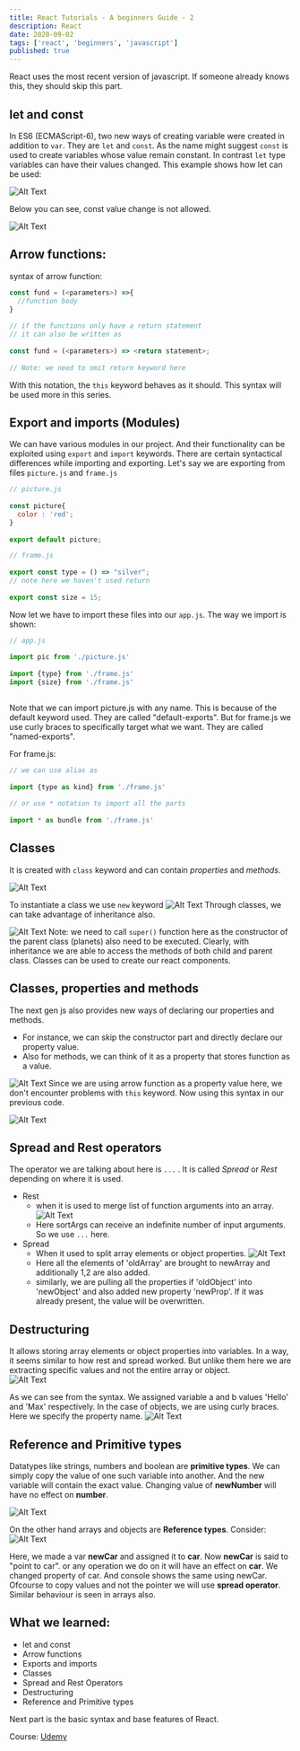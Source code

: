 ```yaml
---
title: React Tutorials - A beginners Guide - 2
description: React
date: 2020-09-02
tags: ['react', 'beginners', 'javascript']
published: true
---
```



React uses the most recent version of javascript. If someone already knows this, they should skip this part.
 
## let and const
In ES6 (ECMAScript-6), two new ways of creating variable were created in addition to `var`. They are `let` and `const`. As the name might suggest `const` is used to create variables whose value remain constant. In contrast `let` type variables can have their values changed.
This example shows how let can be used:
 
![Alt Text](https://ik.imagekit.io/thewebdev/React-Tutorials/2/1_XLQMorh_vt.jpg)
 
Below you can see, const value change is not allowed.
 
![Alt Text](https://ik.imagekit.io/thewebdev/React-Tutorials/2/2_QDOolJ0oW.jpg)
 
## Arrow functions:
syntax of arrow function:


```js
const fund = (<parameters>) =>{
  //function body
}
 
// if the functions only have a return statement
// it can also be written as
 
const fund = (<parameters>) => <return statement>;
 
// Note: we need to omit return keyword here
```


With this notation, the `this` keyword behaves as it should. This syntax will be used more in this series.

## Export and imports (Modules)
We can have various modules in our project. And their functionality can be exploited using `export` and `import` keywords. There are certain syntactical differences while importing and exporting.
Let's say we are exporting from files `picture.js` and `frame.js`


```js
// picture.js
 
const picture{
  color : 'red';
}
 
export default picture;
```



```js
// frame.js
 
export const type = () => "silver";
// note here we haven't used return
 
export const size = 15;
```


Now let we have to import these files into our `app.js`. The way we import is shown:


```js
// app.js
 
import pic from './picture.js'
 
import {type} from './frame.js'
import {size} from './frame.js'
 
```


Note that we can import picture.js with any name. This is because of the default keyword used. They are called "default-exports".
But for frame.js we use curly braces to specifically target what we want. They are called "named-exports".

For frame.js:


```js
// we can use alias as
 
import {type as kind} from './frame.js'
 
// or use * notation to import all the parts
 
import * as bundle from './frame.js'
```



## Classes
It is created with `class` keyword and can contain *properties* and *methods*.

![Alt Text](https://ik.imagekit.io/thewebdev/React-Tutorials/2/3_x7dBvLnsv.jpg)
 
To instantiate a class we use `new` keyword
![Alt Text](https://ik.imagekit.io/thewebdev/React-Tutorials/2/4_YOeQKY9MT.jpg)
Through classes, we can take advantage of inheritance also.
 
![Alt Text](https://ik.imagekit.io/thewebdev/React-Tutorials/2/5_ou_uC91Ya.jpg)
Note:  we need to call `super()` function here as the constructor of the parent class (planets) also need to be executed. Clearly, with inheritance we are able to access the methods of both child and parent class. Classes can be used to create our react components.
 
## Classes, properties and methods
The next gen js also provides new ways of declaring our properties and methods.
 - For instance, we can skip the constructor part and directly declare our property value.
 - Also for methods, we can think of it as a property that stores function as a value.
 
![Alt Text](https://ik.imagekit.io/thewebdev/React-Tutorials/2/6_758hWXRID.jpg)
Since we are using arrow function as a property value here, we don't encounter problems with `this` keyword.
Now using this syntax in our previous code.
 
![Alt Text](https://ik.imagekit.io/thewebdev/React-Tutorials/2/7_6JmjXK6z3.jpg)
 
## Spread and Rest operators
The operator we are talking about here is `...` . It is called *Spread* or *Rest* depending on where it is used.
- Rest
  - when it is used to merge list of function arguments into an array.
![Alt Text](https://ik.imagekit.io/thewebdev/React-Tutorials/2/8_VvZezejTZ.jpg)
  - Here sortArgs can receive an indefinite number of input arguments. So we use `...` here.
- Spread
  - When it used to split array elements or object properties.
![Alt Text](https://ik.imagekit.io/thewebdev/React-Tutorials/2/9_-V57QByaPR.jpg)
  - Here all the elements of 'oldArray' are brought to newArray and additionally 1,2 are also added.
  - similarly, we are pulling all the properties if 'oldObject' into 'newObject' and also added new property 'newProp'. If it was already present, the value will be overwritten.


## Destructuring
It allows storing array elements or object properties into variables. In a way, it seems similar to how rest and spread worked. But unlike them here we are extracting specific values and not the entire array or object.  
![Alt Text](https://ik.imagekit.io/thewebdev/React-Tutorials/2/10_KK9qcnwue5.jpg)
 
As we can see from the syntax. We assigned variable a and b values 'Hello' and 'Max' respectively. In the case of objects, we are using curly braces. Here we specify the property name.
![Alt Text](https://ik.imagekit.io/thewebdev/React-Tutorials/2/11_Efq7AWk4Iy.jpg)
 
## Reference and Primitive types
 
Datatypes like strings, numbers and boolean are **primitive types**. We can simply copy the value of one such variable into another. And the new variable will contain the exact value. Changing value of **newNumber** will have no effect on **number**.
 
![Alt Text](https://ik.imagekit.io/thewebdev/React-Tutorials/2/12_IdwrJ0Wglz.jpg)
 
On the other hand arrays and objects are **Reference types**. Consider:
![Alt Text](https://ik.imagekit.io/thewebdev/React-Tutorials/2/13_9eUWABJtHg.jpg)
 
Here, we made a var **newCar** and assigned it to **car**. Now **newCar** is said to "point to car". or any operation we do on it will have an effect on **car**. We changed property of car. And console shows the same using newCar. Ofcourse to copy values and not the pointer we will use **spread operator**. Similar behaviour is seen in arrays also.
 
 
## What we learned:
  - let and const
  - Arrow functions
  - Exports and imports
  - Classes
  - Spread and Rest Operators
  - Destructuring
  - Reference and Primitive types
 
Next part is the basic syntax and base features of React.

 
Course: [Udemy](https://www.udemy.com/course/react-the-complete-guide-incl-redux/)
